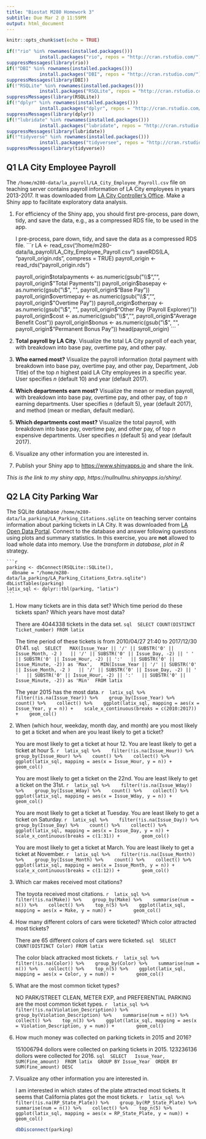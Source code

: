 ```yaml
---
title: "Biostat M280 Homework 3"
subtitle: Due Mar 2 @ 11:59PM
output: html_document
---
```


```r
knitr::opts_chunk$set(echo = TRUE)
```

```r
if(!"rio" %in% rownames(installed.packages()))
            install.packages("rio", repos = "http://cran.rstudio.com/")
suppressMessages(library(rio))
if(!"DBI" %in% rownames(installed.packages()))
            install.packages("DBI", repos = "http://cran.rstudio.com/")
suppressMessages(library(DBI))
if(!"RSQLite" %in% rownames(installed.packages()))
            install.packages("RSQLite", repos = "http://cran.rstudio.com/")
suppressMessages(library(RSQLite))
if(!"dplyr" %in% rownames(installed.packages()))
            install.packages("dplyr", repos = "http://cran.rstudio.com/")
suppressMessages(library(dplyr))
if(!"lubridate" %in% rownames(installed.packages()))
            install.packages("lubridate", repos = "http://cran.rstudio.com/")
suppressMessages(library(lubridate))
if(!"tidyverse" %in% rownames(installed.packages()))
            install.packages("tidyversee", repos = "http://cran.rstudio.com/")
suppressMessages(library(tidyverse))
```

## Q1 LA City Employee Payroll

The `/home/m280-data/la_payroll/LA_City_Employee_Payroll.csv` file on teaching server contains payroll information of LA City employees in years 2013-2017. It was downloaded from [LA City Controller's Office](https://controllerdata.lacity.org/Payroll/City-Employee-Payroll/pazn-qyym). Make a Shiny app to facilitate exploratory data analysis. 

1. For efficiency of the Shiny app, you should first pre-process, pare down, tidy, and save the data, e.g., as a compressed RDS file, to be used in the app.

    I pre-process, pare down, tidy, and save the data as a compressed RDS file. 
    ```r
    LA <- read_csv("/home/m280-data/la_payroll/LA_City_Employee_Payroll.csv")
    saveRDS(LA, "payroll_origin.rds", compress = TRUE)
    payroll_origin <- read_rds("payroll_origin.rds")
    
    payroll_origin$totalpayments <- 
    as.numeric(gsub("\\$", "", payroll_origin$"Total Payments"))
    payroll_origin$basepay <- 
    as.numeric(gsub("\\$", "", payroll_origin$"Base Pay"))
    payroll_origin$overtimepay <- 
    as.numeric(gsub("\\$", "", payroll_origin$"Overtime Pay"))
    payroll_origin$otherpay <- 
    as.numeric(gsub("\\$", "", payroll_origin$"Other Pay (Payroll Explorer)"))
    payroll_origin$cost <- 
    as.numeric(gsub("\\$", "", payroll_origin$"Average Benefit Cost"))
    payroll_origin$bonus <-
    as.numeric(gsub("\\$", "", payroll_origin$"Permanent Bonus Pay"))
    head(payroll_origin)
    ```

2. **Total payroll by LA City**. Visualize the total LA City payroll of each year, with breakdown into base pay, overtime pay, and other pay.

3. **Who earned most?** Visualize the payroll information (total payment with breakdown into base pay, overtime pay, and other pay, Department, Job Title) of the top $n$ highest paid LA City employees in a specific year. User specifies $n$ (default 10) and year (default 2017).

4. **Which departments earn most?** Visualize the mean or median payroll, with breakdown into base pay, overtime pay, and other pay, of top $n$ earning departments. User specifies $n$ (default 5), year (default 2017), and method (mean or median, default median).

5. **Which departments cost most?** Visualize the total payroll, with breakdown into base pay, overtime pay, and other pay, of top $n$ expensive departments. User specifies $n$ (default 5) and year (default 2017).

6. Visualize any other information you are interested in.

7. Publish your Shiny app to <https://www.shinyapps.io> and share the link.  

*This is the link to my shiny app, https://nullnullnu.shinyapps.io/shiny/.*

## Q2 LA City Parking War

The SQLite database `/home/m280-data/la_parking/LA_Parking_Citations.sqlite` on teaching server contains information about parking tickets in LA City. It was downloaded from [LA Open Data Portal](https://data.lacity.org/A-Well-Run-City/Parking-Citations/wjz9-h9np). Connect to the database and answer following questions using plots and summary statistics. In this exercise, you are **not** allowed to load whole data into memory. Use the _transform in database, plot in R_ strategy.

    ```r
    parking <- dbConnect(RSQLite::SQLite(), 
      dbname = "/home/m280-data/la_parking/LA_Parking_Citations_Extra.sqlite")
    dbListTables(parking)
    latix_sql <- dplyr::tbl(parking, "latix")
    ```

1. How many tickets are in this data set? Which time period do these tickets span? Which years have most data?

    There are 4044338	tickets in the data set. 
    ```sql
    SELECT COUNT(DISTINCT Ticket_number) FROM latix
    ```
    
    The time period of these tickets is from 2010/04/27 21:40 to 2017/12/30 01:41.
    ```sql
    SELECT 
    MAX(Issue_Year || '/' || SUBSTR('0' || Issue_Month, -2 ) 
    || '/' || SUBSTR('0' || Issue_Day, -2) || ' ' 
    || SUBSTR('0' || Issue_Hour, -2) || ':' 
    || SUBSTR('0' || Issue_Minute, -2)) as 'Max', 
    MIN(Issue_Year || '/' || SUBSTR('0' || Issue_Month, -2 ) 
    || '/' || SUBSTR('0' || Issue_Day, -2) || ' ' 
    || SUBSTR('0' || Issue_Hour, -2) || ':' 
    || SUBSTR('0' || Issue_Minute, -2)) as 'Min'
    FROM latix
    ```
    
    The year 2015 has the most data.
    ```r
    latix_sql %>%
      filter(!is.na(Issue_Year)) %>%
      group_by(Issue_Year) %>%
      count() %>%
      collect() %>%
      ggplot(latix_sql, mapping = aes(x = Issue_Year, y = n)) +
      scale_x_continuous(breaks = c(2010:2017)) +
      geom_col()
    ```
    
2. When (which hour, weekday, month day, and month) are you most likely to get a ticket and when are you least likely to get a ticket?

    You are most likely to get a ticket at hour 12. You are least likely to get a ticket at hour 5.
    ```r
    latix_sql %>%
      filter(!is.na(Issue_Hour)) %>%
      group_by(Issue_Hour) %>%
      count() %>%
      collect() %>%
      ggplot(latix_sql, mapping = aes(x = Issue_Hour, y = n)) +
          geom_col()
    ```
    
    You are most likely to get a ticket on the 22nd. You are least likely to get a ticket on the 31st.
    ```r
    latix_sql %>%
      filter(!is.na(Issue_Wday)) %>%
      group_by(Issue_Wday) %>%
      count() %>%
      collect() %>%
      ggplot(latix_sql, mapping = aes(x = Issue_Wday, y = n)) +
          geom_col()
    ```

    You are most likely to get a ticket at Tuesday. You are least likely to get a ticket on Saturday.
    ```r
    latix_sql %>%
      filter(!is.na(Issue_Day)) %>%
      group_by(Issue_Day) %>%
      count() %>%
      collect() %>%
      ggplot(latix_sql, mapping = aes(x = Issue_Day, y = n)) +
      scale_x_continuous(breaks = c(1:31)) +
          geom_col()
    ```

    You are most likely to get a ticket at March. You are least likely to get a ticket at November.
    ```r
    latix_sql %>%
      filter(!is.na(Issue_Month)) %>%
      group_by(Issue_Month) %>%
      count() %>%
      collect() %>%
      ggplot(latix_sql, mapping = aes(x = Issue_Month, y = n)) +
      scale_x_continuous(breaks = c(1:12)) +
          geom_col()
    ```

3. Which car makes received most citations?

    The toyota received most citations. 
    ```r
    latix_sql %>%
      filter(!is.na(Make)) %>%
      group_by(Make) %>%
      summarise(num = n()) %>%
      collect() %>%
      top_n(5) %>%
      ggplot(latix_sql, mapping = aes(x = Make, y = num)) +
          geom_col()
    ```

4. How many different colors of cars were ticketed? Which color attracted most tickets?

    There are 65 different colors of cars were ticketed.
    ```sql
    SELECT COUNT(DISTINCT Color) FROM latix
    ```

    The color black attracked most tickets. 
    ```r
    latix_sql %>%
      filter(!is.na(Color)) %>%
      group_by(Color) %>%
      summarise(num = n()) %>%
      collect() %>%
      top_n(5) %>%
      ggplot(latix_sql, mapping = aes(x = Color, y = num)) +
          geom_col()
    ```

5. What are the most common ticket types?

    NO PARK/STREET CLEAN, METER EXP, and PREFERENTIAL PARKING are the most common ticket types. 
    ```r
    latix_sql %>%
      filter(!is.na(Violation_Description)) %>%
      group_by(Violation_Description) %>%
      summarise(num = n()) %>%
      collect() %>%
      top_n(3) %>%
      ggplot(latix_sql, mapping = aes(x = Violation_Description, y = num)) +
          geom_col()
    ```
    
6. How much money was collected on parking tickets in 2015 and 2016?

    151006794 dollors were collected on parking tickets in 2015. 123236136 dollors were collected for 2016. 
    ```sql
    SELECT 
    Issue_Year, SUM(Fine_amount)
    FROM latix
    GROUP BY Issue_Year
    ORDER BY SUM(Fine_amount) DESC
    ```

7. Visualize any other information you are interested in.

    I am interested in which states of the plate attracted most tickets. It seems that California plates got the most tickets. 
    ```r
    latix_sql %>%
      filter(!is.na(RP_State_Plate)) %>%
      group_by(RP_State_Plate) %>%
      summarise(num = n()) %>%
      collect() %>%
      top_n(5) %>%
      ggplot(latix_sql, mapping = aes(x = RP_State_Plate, y = num)) +
          geom_col()
    ```

    ```r
    dbDisconnect(parking)
    ```


